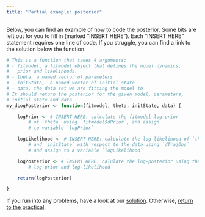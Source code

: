 ```yaml
---
title: "Partial example: posterior"
---
```


Below, you can find an example of how to code the posterior. Some bits are left out for you to fill in (marked "INSERT HERE"). Each "INSERT HERE" statement requires one line of code. If you struggle, you can find a link to the solution below the function.

```r
# This is a function that takes 4 arguments:
# - fitmodel, a fitmodel object that defines the model dynamics,
#   prior and likelihoods.
# - theta, a named vector of parameters
# - initState,  a named vector of initial state
# - data, the data set we are fitting the model to
# It should return the posterior for the given model, parameters,
# initial state and data.
my_dLogPosterior <- function(fitmodel, theta, initState, data) {

    logPrior <- # INSERT HERE: calculate the fitmodel log-prior
        # of `theta` using `fitmodel$dPrior`, and assign
        # to variable `logPrior`

    logLikelihood <- # INSERT HERE: calculate the log-likelihood of `theta`
        # and `initState` with respect to the data using `dTrajObs`
        # and assign to a variable `logLikelihood`

    logPosterior <- # INSERT HERE: calulate the log-posterior using the
        # log-prior and log-likelihood

    return(logPosterior)

}

```

If you run into any problems, have a look at our [solution](posterior_example_solution.html). Otherwise, [return to the practical](introduction.html#calculate-the-posterior).
